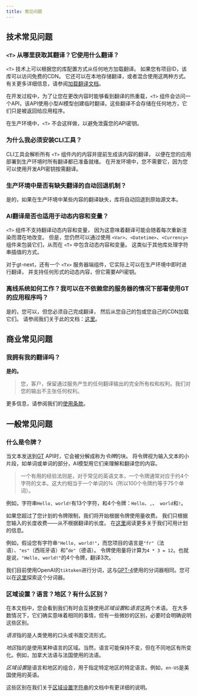 ```yaml
---
title: 常见问题
---
```

## 技术常见问题

### `<T>` 从哪里获取其翻译？它使用什么翻译？

`<T>` 技术上可以根据您的库配置方式从任何地方加载翻译。
如果您有项目ID，该库可以访问免费的CDN。
它还可以在本地存储翻译，或者混合使用这两种方式。
有关更多详细信息，请参阅[加载翻译文档](/docs/next/api/config/load-translations#fetching-translations-from-your-bundle)。

在开发过程中，为了让您在更改内容时能够看到翻译的热重载，`<T>` 组件会访问一个API，该API使用小型AI模型创建临时翻译。这些翻译不会存储在任何地方，它们只是被返回给应用程序。

在生产环境中，`<T>` 不会这样做，以避免泄露您的API密钥。

### 为什么我必须安装CLI工具？

CLI工具会解析所有 `<T>` 组件内的内容并提前生成该内容的翻译，
以便在您的应用部署到生产环境时所有翻译都已准备就绪。
在开发环境中，您不需要它，因为您可以使用开发API密钥按需翻译。


### 生产环境中是否有缺失翻译的自动回退机制？

是的，如果在生产环境中某些内容的翻译缺失，库将自动回退到原始源文本。

### AI翻译是否也适用于动态内容和变量？

`<T>` 组件不支持翻译动态内容和变量，
因为这意味着翻译可能会随着每次重新渲染而潜在地改变。
但是，您仍然可以通过使用
`<Var>`、`<Datetime>`、`<Currency>` 组件来包装它们，从而在 `<T>` 中包含动态内容和变量。
这类似于其他库处理字符串插值的方式。

对于gt-next，还有一个 `<Tx>` 服务器端组件，它实际上可以在生产环境中即时进行翻译，
并支持任何形式的动态内容，但它需要API密钥。

### 离线系统如何工作？我可以在不依赖您的服务器的情况下部署使用GT的应用程序吗？

是的，您可以，但您必须自己完成翻译，
然后从您自己的包或您自己的CDN加载它们。
请参阅我们关于此的文档：[这里](/docs/next/api/config/load-translations#fetching-translations-from-your-bundle)。

## 商业常见问题

### 我拥有我的翻译吗？

**是的。**

> 您，客户，保留通过服务产生的任何翻译输出的完全所有权和权利。我们对您的输出不主张任何权利。

更多信息，请参阅我们的[使用条款](https://generaltranslation.com/terms)。

## 一般常见问题

### 什么是令牌？

当文本发送到[GT](https://www.generaltranslation.com) API时，它会被分解成称为*令牌*的块。
将令牌视为输入文本的小片段，如单词或单词的部分，AI模型用它们来理解和翻译您的内容。

> 一个有用的经验法则是，对于常见的英语文本，一个令牌通常对应于约4个字符的文本。这大约相当于一个单词的¾（所以100个令牌约等于75个单词）。

例如，字符串`Hello, world!`有13个字符，和4个令牌：`Hello`、`,`、` world`和`!`。

如果您超过了您计划的令牌限制，我们将开始根据令牌使用量收费。
我们只根据您输入的长度收费——从不根据翻译的长度。
在[这里](https://generaltranslation.com/pricing)阅读更多关于我们可用计划的信息。

例如，假设您有字符串`"Hello, world!"`，而您项目的语言是`"fr"`（法语）、`"es"`（西班牙语）和"`de"`（德语）。
令牌使用量将计算为`4 * 3 = 12`。也就是说，`"Hello, world!"`的4个令牌，翻译3次。

我们目前使用OpenAI的`tiktoken`进行分词，这与[GPT-4](https://openai.com/index/gpt-4/)使用的分词器相同。您可以在[这里](https://platform.openai.com/tokenizer)探索这个分词器。

### 区域设置？语言？地区？有什么区别？

在本文档中，您会看到我们有时会互换使用*区域设置*和*语言*这两个术语。
在大多数情况下，它们确实意味着相同的事情，但有一些微妙的区别，必要时会明确说明这些区别。

*语言*指的是人类使用的口头或书面交流形式。

*地区*指的是使用某种语言的区域。当然，语言可能保持不变，但在不同地区有所变化。例如，加拿大法语与法国使用的法语。

*区域设置*是语言和地区的组合，用于指定特定地区的特定语言。例如，`en-US`是美国使用的英语。

这些区别在我们关于[区域设置字符串](/docs/reference/locale-strings)的文档中有更详细的说明。
